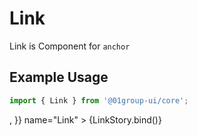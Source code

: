 
<Meta title="Components/Navigation/Link" component={[Link]} argTypes={{}} />


# Link

Link is Component for `anchor`

## Example Usage

```jsx
import { Link } from '@01group-ui/core';
```

<Canvas columns={2} withSource="close">
  <Story
    args={{
      active: true,
      leftIcon: true,
      as: 'a',
      children: 'Link',
      icon: <HomeOutlined />,
    }}
    name="Link"
  >
    {LinkStory.bind()}
  </Story>
</Canvas>

<ArgsTable of={Link} />
